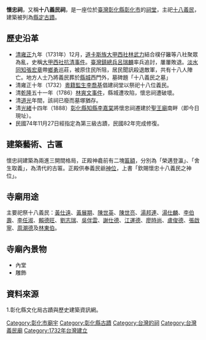 {{tw monument
|name=懷忠祠
|formername=
|image=彰化懷忠祠01.JPG
|imagename=
|othername=
|formalname=
|level=縣定古蹟
|class=寺廟
|time={{QIN}}[[雍正|雍正]]十年（1732年）
|location={{TWN}}[[彰化縣|彰化縣]][[彰化市|彰化市]]民權路169巷2之3號
|open=
|cost=
|website=
}}
'''懷忠祠'''，又稱'''十八義民祠'''，是一座位於[[臺灣|臺灣]][[彰化縣|彰化縣]][[彰化市|彰化市]]的[[祠堂|祠堂]]，主祀[[臺灣義民信仰|十八義民]]，建築被列為[[縣定古蹟|縣定古蹟]]。

==歷史沿革==
*[[臺灣清治時期|清]][[雍正|雍正]]九年（1731年）12月，[[道卡斯族|道卡斯族]][[大甲西社|大甲西社]][[林武力|林武力]]結合樸仔籬等八社聚眾為亂，史稱[[大甲西社抗清事件|大甲西社抗清事件]]。[[臺灣鎮總兵|臺灣鎮總兵]][[呂瑞麟|呂瑞麟]]率兵追討，屢屢敗退。[[臺灣府淡水撫民同知|淡水同知]][[張宏章|張宏章]]帶[[鄉勇|鄉勇]]巡莊，被原住民所阻，居民聞訊殺退敵軍，共有十八人陣亡。地方人士乃將義民葬於[[彰化縣城|縣城]]西門外，墓碑題「十八義民之墓」
*清雍正十年（1732）[[廣東人|粵籍]][[監生|監生]][[李喬基|李喬基]]倡建祠堂以祭祀十八位義民。
*清[[乾隆|乾隆]]五十一年（1786）[[林爽文事件|林爽文事件]]，縣城遭攻陷，懷忠祠遭破壞。
*清[[道光|道光]]年間，該祠已廢而墓塚猶存。
*清[[光緒|光緒]]十四年（1888）[[彰化縣_(清朝)|彰化縣]][[知縣|知縣]][[李嘉棠|李嘉棠]]將懷忠祠遷建於[[聖王廟|聖王廟]]南畔（即今日現址）。
*民國74年11月27日經指定為第三級古蹟，民國82年完成修復。

==建築藝術、古匾==
懷忠祠建築為兩進三開間格局，正殿神龕前有二塊[[匾額|匾額]]，分別為「榮邁登瀛」、「舍生取義」，為清代的古匾。正殿供奉義民爺[[神位|神位]]，上書「欽賜懷忠十八義民之神位」。

==寺廟用途==
主要祀祭十八義民：[[黃仕遠|黃仕遠]]、[[黃展期|黃展期]]、[[陳世英|陳世英]]、[[陳世亮|陳世亮]]、[[湯邦連|湯邦連]]、[[湯仕麟|湯仕麟]]、[[李伯壽|李伯壽]]、[[李任淑|李任淑]]、[[賴德旺|賴德旺]]、[[劉志瑞|劉志瑞]]、[[吳伴雲|吳伴雲]]、[[謝仕德|謝仕德]]、[[江運德|江運德]]、[[廖時尚|廖時尚]]、[[盧俊德|盧俊德]]、[[張啟寧|張啟寧]]、[[周潮德|周潮德]]及[[林東伯|林東伯]]。

==寺廟內景物==
*內堂
*雕飾

==資料來源==
1.彰化縣文化局古蹟與歷史建築資訊網。

{{台灣縣市定古蹟}}
{{彰化縣文化資產}}
[[Category:彰化市廟宇|Category:彰化市廟宇]]
[[Category:彰化縣古蹟|Category:彰化縣古蹟]]
[[Category:台灣的祠|Category:台灣的祠]]
[[Category:台灣義民廟|Category:台灣義民廟]]
[[Category:1732年台灣建立|Category:1732年台灣建立]]